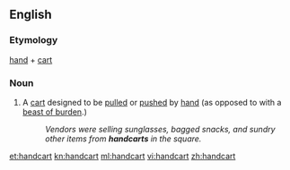 ==English==

===Etymology===
[[hand]] + [[cart]]

===Noun===
{{en-noun}}

# A [[cart]] designed to be [[pull]]ed or [[push]]ed by [[hand]] (as opposed to with a [[beast of burden]].)
#:''Vendors were selling sunglasses, bagged snacks, and sundry other items from '''handcarts''' in the square.''

[[et:handcart]]
[[kn:handcart]]
[[ml:handcart]]
[[vi:handcart]]
[[zh:handcart]]